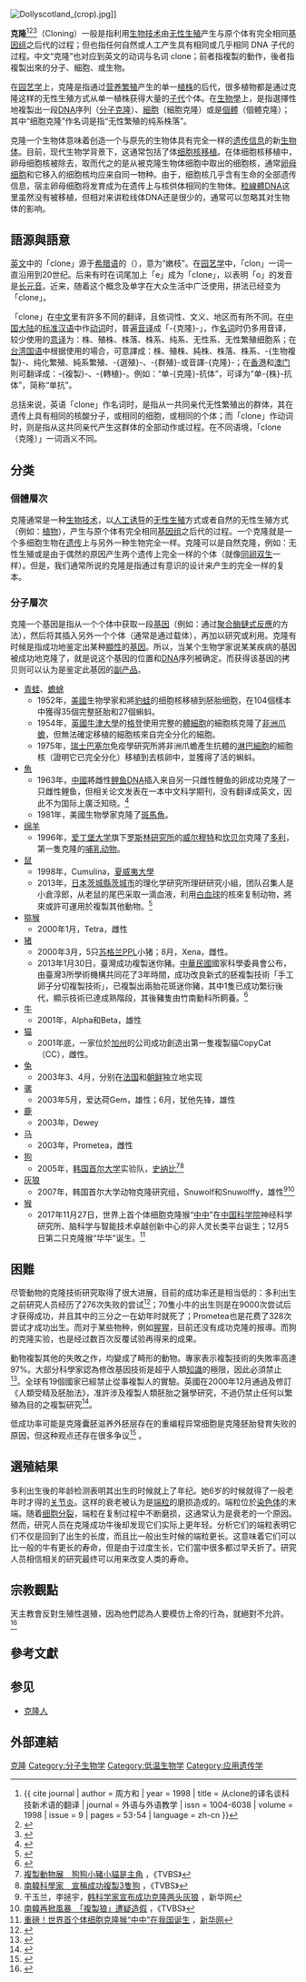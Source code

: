 {{Otheruses|subject=使用生物技术把生物复制与原件完全一样的副本的过程|other=其他用法|克隆 (消歧义)}}
{{noteTA
|G1=LS
|1=zh-cn:多利;zh-hant:陶莉;zh-tw:桃莉;zh-hk:多利;zh-mo:多利;
}}
[[File:Dollyscotland_(crop).jpg|thumb]]]]

'''克隆'''<ref>{{ cite journal | author = 周方和 | year = 1998 | title = 从clone的译名谈科技新术语的翻译 | journal = 外语与外语教学 | issn = 1004-6038 | volume = 1998 | issue = 9 | pages = 53-54 | language = zh-cn }}</ref><ref>{{cite journal | author = 王道還 | year = 2003 | title = 安息吧，桃莉——「複製」迷思 | journal = 科學發展 | issn = 0250-1651 | volume = 363 | pages = 78-80 | language = zh-tw | url = https://ejournal.stpi.narl.org.tw/sd/download?source=9203/9203-12.pdf&vlId=09ECCBB6-0E60-4B83-84FC-8C96A6993B45&nd=0&ds=0 | access-date = 2022-02-18 | archive-date = 2021-11-15 | archive-url = https://web.archive.org/web/20211115073305/https://ejournal.stpi.narl.org.tw/sd/download?source=9203%2F9203-12.pdf&vlId=09ECCBB6-0E60-4B83-84FC-8C96A6993B45&nd=0&ds=0 | dead-url = no }}</ref><ref>{{cite web | author = 歐宇甜、黃曉君 | title = 【中研抗疫3】抗原檢測 19 天破解，原來背後有這些大平台 | work = 研之有物 | publisher = 中央研究院 | date = 2020-06-03 | accessdate = 2021-11-15 | url = https://research.sinica.edu.tw/covid-19-test-kite-academia-sinica/ | language = zh-tw | archive-date = 2021-12-14 | archive-url = https://web.archive.org/web/20211214024713/https://research.sinica.edu.tw/covid-19-test-kite-academia-sinica/ | dead-url = no }}</ref>（Cloning）一般是指利用[[生物技术|生物技术]]由[[无性生殖|无性生殖]]产生与原个体有完全相同[[基因组|基因组]]之后代的过程；但也指任何自然或人工产生具有相同或几乎相同 DNA 子代的过程。中文“克隆”也对应到英文的动词与名词 clone；前者指複製的動作，後者指複製出來的分子、細胞、或生物。

在[[园艺学|园艺学]]上，克隆是指通过[[营养繁殖|营养繁殖]]产生的单一[[植株|植株]]的后代，很多植物都是通过克隆这样的无性生殖方式从单一植株获得大量的[[子代|子代]]个体。在[[生物學|生物學]]上，是指選擇性地複製出一段[[DNA|DNA]]序列（[[分子克隆|分子克隆]]）、[[細胞|細胞]]（細胞克隆）或是[[個體|個體]]（個體克隆）；其中“细胞克隆”作名词是指“无性繁殖的纯系株落”。

克隆一个生物体意味着创造一个与原先的生物体具有完全一样的[[遗传信息|遗传信息]]的新[[生物体|生物体]]。目前，现代生物学背景下，这通常包括了体[[细胞核|细胞核]][[器官移植|移植]]。在体细胞核移植中，卵母细胞核被除去，取而代之的是从被克隆生物体细胞中取出的细胞核，通常[[卵母细胞|卵母细胞]]和它移入的细胞核均应来自同一物种。由于，细胞核几乎含有生命的全部遗传信息，宿主卵母细胞将发育成为在遗传上与核供体相同的生物体。[[粒線體|粒線體]][[DNA|DNA]]这里虽然没有被移植，但相对来讲粒线体DNA还是很少的，通常可以忽略其对生物体的影响。

== 語源與語意 ==
[[英文|英文]]中的「clone」源于[[希腊语|希腊语]]的{{lang|grc|κλών}}（{{transl|grc|klōn}}），意为“嫩枝”。在[[园艺学|园艺学]]中，「clon」一词一直沿用到20世纪。后来有时在词尾加上「e」成为「clone」，以表明「o」的发音是[[长元音|长元音]]。近来，随着这个概念及单字在大众生活中广泛使用，拼法已经变为「clone」。

「clone」在[[中文|中文]]里有許多不同的翻译，且依词性、文义、地区而有所不同。在[[中国大陆|中国大陆]]的[[标准汉语|标准汉语]]中作[[动词|动词]]时，普遍[[音译|音译]]成「-{克隆}-」，作[[名词|名词]]时仍多用音译，较少使用的[[意译|意译]]为：株、殖株、株落、株系、纯系、无性系、无性繁殖细胞系；在[[台湾|台湾]][[国语|国语]]中根据使用的場合，可意譯成：株、殖株、純株、株落、株系、-{生物複製}-、纯化繁殖、純系繁殖、-{選殖}-、-{群殖}-或音譯-{克隆}-；在[[香港|香港]]和[[澳门|澳门]]則可翻译成：-{複製}-、-{轉植}-。例如：“单-{克隆}-抗体”，可译为“单-{株}-抗体”，简称“单抗”。

总括来说，英语「clone」作名词时，是指从一共同亲代无性繁殖出的群体，其在遗传上具有相同的核酸分子，或相同的细胞，或相同的个体；而「clone」作动词时，则是指从这共同亲代产生这群体的全部动作或过程。在不同语境，「clone（克隆）」一词涵义不同。

== 分类 ==
=== 個體層次 ===
{{main|無性生殖}}

克隆通常是一种[[生物技术|生物技术]]，以[[人工诱导|人工诱导]]的[[无性生殖|无性生殖]]方式或者自然的无性生殖方式（例如：[[植物|植物]]），产生与原个体有完全相同[[基因组|基因组]]之后代的过程。一个克隆就是一个多细胞生物在[[遗传学|遗传]]上与另外一种生物完全一样。克隆可以是自然克隆，例如：无性生殖或是由于偶然的原因产生两个遗传上完全一样的个体（就像[[同卵双生|同卵双生]]一样）。但是，我们通常所说的克隆是指通过有意识的设计来产生的完全一样的复本。

=== 分子層次 ===
{{main|分子選殖}}
克隆一个基因是指从一个个体中获取一段[[基因|基因]]（例如：通过[[聚合酶鏈式反應|聚合酶鏈式反應]]的方法），然后将其插入另外一个个体（通常是通过载体），再加以研究或利用。克隆有时候是指成功地鉴定出某种[[顯性|顯性]]的[[基因|基因]]。所以，当某个生物学家说某某疾病的基因被成功地克隆了，就是说这个基因的位置和[[DNA|DNA]]序列被确定。而获得该基因的拷贝则可以认为是鉴定此基因的[[副产品|副产品]]。

*[[青蛙|青蛙]]、[[蟾蜍|蟾蜍]]
** 1952年，[[美國|美國]]生物學家{{Link-en|羅伯特·布里格斯|Robert Briggs (scientist)|布里格斯}}和{{Link-en|托馬斯·約瑟夫·金|Thomas Joseph King|金}}將[[豹蛙|豹蛙]]的细胞核移植到胚胎细胞，在104個樣本中獲得35個完整胚胎和27個蝌蚪。
** 1954年，[[英國|英國]][[牛津大學|牛津大學]]的[[约翰·格登|格登]]使用完整的[[體細胞|體細胞]]的細胞核克隆了[[非洲爪蟾|非洲爪蟾]]，但無法確定移植的細胞核來自完全分化的細胞。
** 1975年，[[瑞士|瑞士]][[巴塞尔|巴塞尔]]免疫學研究所將非洲爪蟾產生抗體的[[淋巴細胞|淋巴細胞]]的細胞核（證明它已完全分化）移植到去核卵中，並獲得了活的蝌蚪。
*[[魚|魚]]
** 1963年，[[中國|中國]]將雌性[[鲤鱼|鲤鱼]]DNA插入来自另一只雌性鲤鱼的卵成功克隆了一只雌性鲤鱼，但相关论文发表在一本中文科学期刊，没有翻译成英文，因此不为国际上廣泛知晓。<ref>{{Cite web |url=http://www.pbs.org/bloodlines/timeline/text_timeline.html |title=存档副本 |accessdate=2007-12-27 |archive-date=2010-01-16 |archive-url=https://web.archive.org/web/20100116090323/http://www.pbs.org/bloodlines/timeline/text_timeline.html |dead-url=no }}</ref>
** 1981年，美國生物學家{{Link-en|喬治·史崔辛格|George Streisinger|史崔辛格}}克隆了[[斑馬魚|斑馬魚]]。
*[[绵羊|绵羊]]
** 1996年，[[爱丁堡大学|爱丁堡大学]]旗下[[罗斯林研究所|罗斯林研究所]]的[[伊恩·威尔穆特|威尔穆特]]和[[基思·坎贝尔|坎贝尔]]克隆了[[多利|多利]]，第一隻克隆的[[哺乳动物|哺乳动物]]。
*[[鼠|鼠]]
** 1998年，Cumulina，[[夏威夷大學|夏威夷大學]]
** 2013年，[[日本|日本]][[茨城縣|茨城縣]][[茨城市|茨城市]]的理化学研究所理研研究小組，团队召集人是小倉淳郎，从老鼠的尾巴采取一滴血液，利用[[白血球|白血球]]的核來复制动物，將來或許可運用於複製其他動物。<ref>{{cite web |url=http://www.chinatimes.com/realtimenews/%E4%B8%80%E6%BB%B4%E8%A1%80%E9%80%A0%E8%A4%87%E8%A3%BD%E9%BC%A0-%E6%97%A5%E7%A0%94%E7%A9%B6%E6%9C%89%E6%88%90-20130627005121-260405 |title=存档副本 |accessdate=2013-06-28 |deadurl=yes |archiveurl=https://web.archive.org/web/20130703131105/http://www.chinatimes.com/realtimenews/%E4%B8%80%E6%BB%B4%E8%A1%80%E9%80%A0%E8%A4%87%E8%A3%BD%E9%BC%A0-%E6%97%A5%E7%A0%94%E7%A9%B6%E6%9C%89%E6%88%90-20130627005121-260405 |archivedate=2013-07-03 }}</ref>
*[[猕猴|猕猴]]
** 2000年1月，Tetra，雌性
*[[猪|猪]]
** 2000年3月，5只[[苏格兰|苏格兰]]PPL小猪；8月，Xena，雌性。
** 2013年1月30日，臺灣成功複製迷你豬。[[中華民國|中華民國]]國家科學委員會公布，由臺灣3所學術機構共同花了3年時間，成功改良新式的胚複製技術「手工卵子分切複製技術」，已複製出兩胎花斑迷你豬，其中1隻已成功繁衍後代，顯示技術已達成熟階段，其後豬隻由竹南動科所飼養。<ref>{{Cite web |url=http://www.top1health.com/Article/11243 |title=存档副本 |accessdate=2013-06-28 |archive-date=2020-11-15 |archive-url=https://web.archive.org/web/20201115053312/https://www.top1health.com/Article/11243 |dead-url=no }}</ref>
*[[牛|牛]]
** 2001年，Alpha和Beta，雄性
*[[猫|猫]]
** 2001年底，一家位於[[加州|加州]]的公司成功創造出第一隻複製貓CopyCat（CC），雌性。
*[[兔|兔]]
** 2003年3、4月，分别在[[法国|法国]]和[[朝鲜|朝鲜]]独立地实现
*[[骡|骡]]
** 2003年5月，爱达荷Gem，雄性；6月，犹他先锋，雄性
*[[鹿|鹿]]
** 2003年，Dewey
*[[马|马]]
** 2003年，Prometea，雌性
*[[狗|狗]]
** 2005年，[[大韩民国|韩国]][[首尔大学|首尔大学]]实验队，[[史纳比|史纳比]]<ref>[http://www.tvbs.com.tw/news/news_list.asp?no=arieslu20070406094709 複製動物展　狗狗小豬小貓是主角] {{Wayback|url=http://www.tvbs.com.tw/news/news_list.asp?no=arieslu20070406094709 |date=20200711200620 }}，《TVBS》</ref><ref>[http://www.tvbs.com.tw/news/news_list.asp?no=blue20061218222752 南韓科學家　宣稱成功複製3隻狗] {{Wayback|url=http://www.tvbs.com.tw/news/news_list.asp?no=blue20061218222752 |date=20201115053307 }}，《TVBS》</ref>
*[[灰狼|灰狼]]
**2007年，韩国首尔大学动物克隆研究组，Snuwolf和Snuwolffy，雄性<ref>干玉兰，李拯宇，[http://news.xinhuanet.com/world/2007-03/26/content_5899632.htm 韩科学家宣布成功克隆两头灰狼] {{Wayback|url=http://news.xinhuanet.com/world/2007-03/26/content_5899632.htm |date=20140330174318 }}，新华网</ref><ref>[http://www.tvbs.com.tw/news/news_list.asp?no=aj100920070409214853 南韓再掀風暴　「複製狼」遭疑造假] {{Wayback|url=http://www.tvbs.com.tw/news/news_list.asp?no=aj100920070409214853 |date=20200711200635 }}，《TVBS》</ref>
*[[猴|猴]]
**2017年11月27日，世界上首个体细胞克隆猴“[[中中、华华|中中]]”在[[中国科学院|中国科学院]]神经科学研究所、脑科学与智能技术卓越创新中心的非人灵长类平台诞生；12月5日第二只克隆猴“华华”诞生。<ref>[http://www.xinhuanet.com/politics/2018-01/25/c_129798386.htm 重磅！世界首个体细胞克隆猴“中中”在我国诞生] {{Wayback|url=http://www.xinhuanet.com/politics/2018-01/25/c_129798386.htm |date=20201115053326 }}，[[新华网|新华网]]</ref>

==困難==
尽管動物的克隆技術研究取得了很大进展，目前的成功率还是相当低的：多利出生之前研究人员经历了276次失败的尝试<ref name="hkedcity">{{Cite web |url=http://www2.hkedcity.net/sch_files/a/kss/kss-lkh/public_html/coloninghuman.html |title=「複製人類」踩道德鋼線 - 複製人與道德 |accessdate=2018-01-26 |date=2001 |archive-url=https://web.archive.org/web/20180110222453/http://www2.hkedcity.net/sch_files/a/kss/kss-lkh/public_html/coloninghuman.html |archive-date=2018-01-10 |dead-url=yes }}</ref>；70隻小牛的出生则是在9000次尝试后才获得成功，并且其中的三分之一在幼年时就死了；Prometea也是花费了328次尝试才成功出生。而对于某些物种，例如[[猩猩|猩猩]]，目前还没有成功克隆的报導。而狗的克隆实验，也是经过数百次反覆试验再得来的成果。

動物複製其他的失敗之作，均變成了畸形的動物。專家表示複製技術的失敗率高達97%。大部分科學家認為修改基因技術是超乎人類[[知識|知識]]的極限，因此必須禁止<ref name="hkedcity">{{Cite web |url=http://www2.hkedcity.net/sch_files/a/kss/kss-lkh/public_html/coloninghuman.html |title=「複製人類」踩道德鋼線 - 複製人與道德 |accessdate=2018-01-26 |date=2001 |archive-url=https://web.archive.org/web/20180110222453/http://www2.hkedcity.net/sch_files/a/kss/kss-lkh/public_html/coloninghuman.html |archive-date=2018-01-10 |dead-url=yes }}</ref>。全球有19個國家已經禁止從事複製人的實驗。英國在2000年12月通過及修訂《人類受精及胚胎法》，准許涉及複製人類胚胎之醫學研究，不過仍禁止任何以繁殖為目的之複製研究<ref name="hkedcity">{{Cite web |url=http://www2.hkedcity.net/sch_files/a/kss/kss-lkh/public_html/coloninghuman.html |title=「複製人類」踩道德鋼線 - 複製人與道德 |accessdate=2018-01-26 |date=2001 |archive-url=https://web.archive.org/web/20180110222453/http://www2.hkedcity.net/sch_files/a/kss/kss-lkh/public_html/coloninghuman.html |archive-date=2018-01-10 |dead-url=yes }}</ref>。

低成功率可能是克隆囊胚滋养外胚层存在的重编程异常细胞是克隆胚胎發育失败的原因，但这种观点还存在很多争议<ref>{{cite news|title=研究发现克隆动物出生率低关键原因|url=http://paper.sciencenet.cn/htmlpaper/2011481539046816060.shtm?id=16060|accessdate=2011-04-11|newspaper=科学网|date=2011-04-08|archive-date=2020-11-15|archive-url=https://web.archive.org/web/20201115053354/http://paper.sciencenet.cn/htmlpaper/2011481539046816060.shtm?id=16060|dead-url=no}}</ref> 。

== 選殖結果 ==
多利出生後的年龄检测表明其出生的时候就上了年纪。她6岁的时候就得了一般老年时才得的[[关节炎|关节炎]]。这样的衰老被认为是[[端粒|端粒]]的磨损造成的。端粒位於[[染色体|染色体]]的末端。随着[[细胞分裂|细胞分裂]]，端粒在复制过程中不断磨损，这通常认为是衰老的一个原因。然而，研究人员在克隆成功牛後却发现它们实际上更年轻。分析它们的端粒表明它们不仅是回到了出生的长度，而且比一般出生时候的端粒更长。这意味着它们可以比一般的牛有更长的寿命，但是由于过度生长，它们當中很多都过早夭折了。研究人员相信相关的研究最终可以用来改变人类的寿命。

== 宗教觀點 ==
天主教會反對生殖性選殖，因為他們認為人要模仿上帝的行為，就絕對不允許。 <ref>{{Cite web |url=http://news.bbc.co.uk/hi/chinese/news/newsid_1454000/14544662.stm |title=分析："複製"論戰面面觀 |accessdate=2011-04-11 |archive-date=2020-05-09 |archive-url=https://web.archive.org/web/20200509032945/http://news.bbc.co.uk/hi/chinese/news/newsid_1454000/14544662.stm |dead-url=no }}</ref>

== 參考文獻 ==
{{reflist}}

== 参见 ==
*[[克隆人|克隆人]]

==外部連結==
{{portal box|分子生物学|细胞生物学}}

{{生物技术}}
{{Genetic engineering|state=autocollapse}}
{{科幻元素}}
{{Authority control}}
[[Category:克隆|]]
[[Category:分子生物学|Category:分子生物学]]
[[Category:低温生物学|Category:低温生物学]]
[[Category:应用遗传学|Category:应用遗传学]]